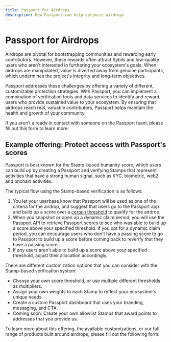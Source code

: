 ```yaml
---
title: Passport for Airdrops
description: How Passport can help optimize airdrops
---
```


# Passport for Airdrops

Airdrops are pivotal for bootstrapping communities and rewarding early contributors. However, these rewards often attract Sybils and low-quality users who aren't interested in furthering your ecosystem's goals. When airdrops are manipulated, value is diverted away from genuine participants, which undermines the project's integrity and long-term objectives.

Passport addresses these challenges by offering a variety of different, customizable protection strategies. With Passport, you can implement a combination of verification tools and data services to identify and reward users who provide sustained value to your ecosystem. By ensuring that airdrops reach real, valuable contributors, Passport helps maintain the health and growth of your community.

If you aren't already in contact with someone on the Passport team, please fill out this form to learn more: 

<Cards>
  <Card title="Contact us" href="https://docs.google.com/forms/d/e/1FAIpQLSc-pWPTc-vPJVbtY3hI2fTyjkFCjZFVVI-cv7GNWPk7fF4gbA/viewform" />
</Cards>


## Example offering: Protect access with Passport's scores

Passport is best known for the Stamp-based humanity score, which users can build up by creating a Passport and verifying Stamps that represent activities that have a strong human signal, such as KYC, biometric, web2, and onchain activities. 

The typical flow using the Stamp-based verification is as follows:
1. You let your userbase know that Passport will be used as one of the criteria for the airdrop, and suggest that users go to the Passport app and build up a score over a [certain threshold](https://docs.passport.gitcoin.co/building-with-passport/major-concepts/scoring-thresholds) to qualify for the airdrop. 
2. When you snapshot or open up a dynamic claim period, you will use the [Passport API](https://docs.passport.gitcoin.co/building-with-passport/passport-api/overview) to retrieve Passport scores to see who was able to build up a score above your specified threshold. If you opt for a dynamic claim period, you can encourage users who don't have a passing score to go to Passport to build up a score before coming back to reverify that they have a passing score. 
3. If any users aren't able to build up a score above your specified threshold, adjust their allocation accordingly. 

There are different customization options that you can consider with the Stamp-based verification system:
* Choose your own score threshold, or use multiple different thresholds as multipliers.
* Assign your own weights to each Stamp to reflect your ecosystem's unique needs.
* Create a custom Passport dashboard that uses your branding, messaging, and CTA.
* Coming soon: Create your own allowlist Stamps that award points to addresses that you provide us. 


To learn more about this offering, the available customizations, or our full range of products built around airdrops, please fill out the following form:

<Cards>
  <Card title="Contact us" href="https://docs.google.com/forms/d/e/1FAIpQLSc-pWPTc-vPJVbtY3hI2fTyjkFCjZFVVI-cv7GNWPk7fF4gbA/viewform" />
</Cards>

